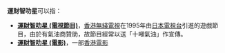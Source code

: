 '''運財智叻星'''可以指：
*'''[[運財智叻星_(電視節目)|運財智叻星 (電視節目)]]'''，[[香港|香港]][[無綫電視|無綫電視]]在1995年由[[日本電視台|日本電視台]]引進的遊戲節目，由於有氣油商贊助，故節目經常以送「十噸氣油」作宣傳。
*'''[[運財智叻星_(電影)|運財智叻星 (電影)]]'''，一部[[香港電影|香港電影]]
{{disambig|cat=五字作品消歧义}}